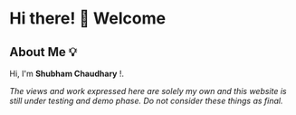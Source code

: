 # Hi there! 👋 Welcome

## About Me 💡

Hi, I'm **Shubham Chaudhary** !.

_The views and work expressed here are solely my own and this website is still under testing and demo phase. Do not consider these things as final._
